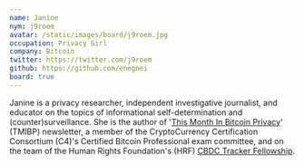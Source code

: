 ```yaml
---
name: Janine
nym: j9roem
avatar: /static/images/board/j9roem.jpg
occupation: Privacy Girl
company: Bitcoin
twitter: https://twitter.com/j9roem
github: https://github.com/enegnei
board: true
---
```


Janine is a privacy researcher, independent investigative journalist, and
educator on the topics of informational self-determination and
(counter)surveillance. She is the author of '[This Month In Bitcoin Privacy][tmibp]'
(TMIBP) newsletter, a member of the CryptoCurrency Certification Consortium
(C4)'s Certified Bitcoin Professional exam committee, and on the team of the
Human Rights Foundation's (HRF) [CBDC Tracker Fellowship][cbdc].

[tmibp]: https://enegnei.github.io/This-Month-In-Bitcoin-Privacy/
[cbdc]: https://hrf.org/cbdctracker/